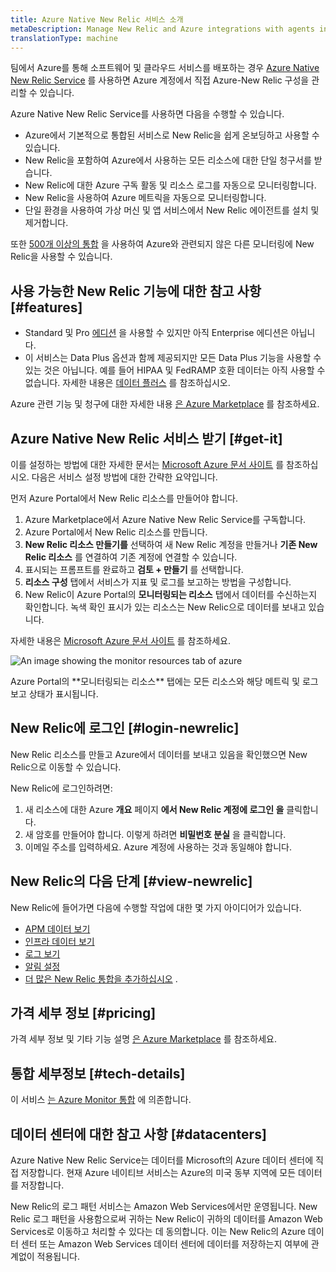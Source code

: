 ```yaml
---
title: Azure Native New Relic 서비스 소개
metaDescription: Manage New Relic and Azure integrations with agents installed directly through the Azure Portal
translationType: machine
---
```



팀에서 Azure를 통해 소프트웨어 및 클라우드 서비스를 배포하는 경우 [Azure Native New Relic Service](https://azuremarketplace.microsoft.com/en-us/marketplace/apps/newrelicinc1635200720692.newrelic_liftr_payg) 를 사용하면 Azure 계정에서 직접 Azure-New Relic 구성을 관리할 수 있습니다.

Azure Native New Relic Service를 사용하면 다음을 수행할 수 있습니다.

* Azure에서 기본적으로 통합된 서비스로 New Relic을 쉽게 온보딩하고 사용할 수 있습니다.
* New Relic을 포함하여 Azure에서 사용하는 모든 리소스에 대한 단일 청구서를 받습니다.
* New Relic에 대한 Azure 구독 활동 및 리소스 로그를 자동으로 모니터링합니다.
* New Relic을 사용하여 Azure 메트릭을 자동으로 모니터링합니다.
* 단일 환경을 사용하여 가상 머신 및 앱 서비스에서 New Relic 에이전트를 설치 및 제거합니다.

또한 [500개 이상의 통합](https://newrelic.com/instant-observability) 을 사용하여 Azure와 관련되지 않은 다른 모니터링에 New Relic을 사용할 수 있습니다.

## 사용 가능한 New Relic 기능에 대한 참고 사항 [#features]

* Standard 및 Pro [에디션](/docs/accounts/accounts-billing/new-relic-one-pricing-billing/new-relic-one-pricing-billing/#editions) 을 사용할 수 있지만 아직 Enterprise 에디션은 아닙니다.
* 이 서비스는 Data Plus 옵션과 함께 제공되지만 모든 Data Plus 기능을 사용할 수 있는 것은 아닙니다. 예를 들어 HIPAA 및 FedRAMP 호환 데이터는 아직 사용할 수 없습니다. 자세한 내용은 [데이터 플러스](/docs/accounts/accounts-billing/new-relic-one-pricing-billing/data-ingest-billing/#data-plus) 를 참조하십시오.

Azure 관련 기능 및 청구에 대한 자세한 내용 [은 Azure Marketplace](https://azuremarketplace.microsoft.com/en-us/marketplace/apps/newrelicinc1635200720692.newrelic_liftr_payg) 를 참조하세요.

## Azure Native New Relic 서비스 받기 [#get-it]

이를 설정하는 방법에 대한 자세한 문서는 [Microsoft Azure 문서 사이트](https://learn.microsoft.com/en-us/azure/partner-solutions/new-relic/new-relic-overview) 를 참조하십시오. 다음은 서비스 설정 방법에 대한 간략한 요약입니다.

먼저 Azure Portal에서 New Relic 리소스를 만들어야 합니다.

1. Azure Marketplace에서 Azure Native New Relic Service를 구독합니다.
2. Azure Portal에서 New Relic 리소스를 만듭니다.
3. **New Relic 리소스 만들기를** 선택하여 새 New Relic 계정을 만들거나 **기존 New Relic 리소스** 를 연결하여 기존 계정에 연결할 수 있습니다.
4. 표시되는 프롬프트를 완료하고 **검토 + 만들기** 를 선택합니다.
5. **리소스 구성** 탭에서 서비스가 지표 및 로그를 보고하는 방법을 구성합니다.
6. New Relic이 Azure Portal의 **모니터링되는 리소스** 탭에서 데이터를 수신하는지 확인합니다. 녹색 확인 표시가 있는 리소스는 New Relic으로 데이터를 보내고 있습니다.

자세한 내용은 [Microsoft Azure 문서 사이트](https://learn.microsoft.com/en-us/azure/partner-solutions/new-relic/new-relic-overview) 를 참조하세요.

<img
  title="monitor-resources"
  alt="An image showing the monitor resources tab of azure"
  src={infrastructureMonitorResources}
/>

<figcaption>
  Azure Portal의 **모니터링되는 리소스** 탭에는 모든 리소스와 해당 메트릭 및 로그 보고 상태가 표시됩니다.
</figcaption>

## New Relic에 로그인 [#login-newrelic]

New Relic 리소스를 만들고 Azure에서 데이터를 보내고 있음을 확인했으면 New Relic으로 이동할 수 있습니다.

New Relic에 로그인하려면:

1. 새 리소스에 대한 Azure **개요** 페이지 **에서 New Relic 계정에 로그인 을** 클릭합니다.
2. 새 암호를 만들어야 합니다. 이렇게 하려면 **비밀번호 분실** 을 클릭합니다.
3. 이메일 주소를 입력하세요. Azure 계정에 사용하는 것과 동일해야 합니다.

## New Relic의 다음 단계 [#view-newrelic]

New Relic에 들어가면 다음에 수행할 작업에 대한 몇 가지 아이디어가 있습니다.

* [APM 데이터 보기](/docs/apm/apm-ui-pages/monitoring/apm-summary-page-view-transaction-apdex-usage-data)
* [인프라 데이터 보기](/docs/infrastructure/infrastructure-ui-pages/infrastructure-ui-entities)
* [로그 보기](/docs/logs/ui-data/use-logs-ui)
* [알림 설정](/docs/alerts-applied-intelligence/new-relic-alerts/get-started/your-first-nrql-condition)
* [더 많은 New Relic 통합을 추가하십시오](https://newrelic.com/instant-observability) .

## 가격 세부 정보 [#pricing]

가격 세부 정보 및 기타 기능 설명 [은 Azure Marketplace](https://azuremarketplace.microsoft.com/en-us/marketplace/apps/newrelicinc1635200720692.newrelic_liftr_payg) 를 참조하세요.

## 통합 세부정보 [#tech-details]

이 서비스 [는 Azure Monitor 통합](/docs/infrastructure/microsoft-azure-integrations/azure-integrations-list/azure-monitor) 에 의존합니다.

## 데이터 센터에 대한 참고 사항 [#datacenters]

Azure Native New Relic Service는 데이터를 Microsoft의 Azure 데이터 센터에 직접 저장합니다. 현재 Azure 네이티브 서비스는 Azure의 미국 동부 지역에 모든 데이터를 저장합니다.

New Relic의 로그 패턴 서비스는 Amazon Web Services에서만 운영됩니다. New Relic 로그 패턴을 사용함으로써 귀하는 New Relic이 귀하의 데이터를 Amazon Web Services로 이동하고 처리할 수 있다는 데 동의합니다. 이는 New Relic의 Azure 데이터 센터 또는 Amazon Web Services 데이터 센터에 데이터를 저장하는지 여부에 관계없이 적용됩니다.